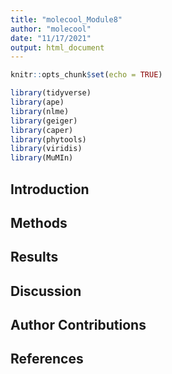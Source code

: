 ```yaml
---
title: "molecool_Module8"
author: "molecool"
date: "11/17/2021"
output: html_document
---
```


```r
knitr::opts_chunk$set(echo = TRUE)
```

```r
library(tidyverse)
library(ape)
library(nlme)
library(geiger)
library(caper)
library(phytools)
library(viridis)
library(MuMIn)
```
## Introduction

## Methods 

## Results

## Discussion

## Author Contributions

## References 
